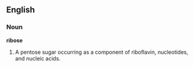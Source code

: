 ==English==

===Noun===

'''ribose'''

#A pentose sugar occurring as a component of riboflavin, nucleotides, and nucleic acids.